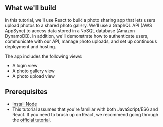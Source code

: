 ## What we'll build

In this tutorial, we'll use React to build a photo sharing app that lets users upload photos to a shared photo gallery. We'll use a GraphQL API (AWS AppSync) to access data stored in a NoSQL database (Amazon DynamoDB). In addition, we'll demonstrate how to authenticate users, communicate with our API, manage photo uploads, and set up continuous deployment and hosting.

The app includes the following views:

- A login view
- A photo gallery view
- A photo upload view

## Prerequisites

- [Install Node](https://nodejs.org/en/)
- This tutorial assumes that you're familiar with both JavaScript/ES6 and React. If you need to brush up on React, we recommend going through the [official tutorial](https://reactjs.org/tutorial/tutorial.html).